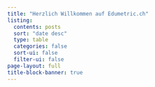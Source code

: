 ```yaml
---
title: "Herzlich Willkommen auf Edumetric.ch"
listing:
  contents: posts
  sort: "date desc"
  type: table
  categories: false
  sort-ui: false
  filter-ui: false
page-layout: full
title-block-banner: true
---
```


